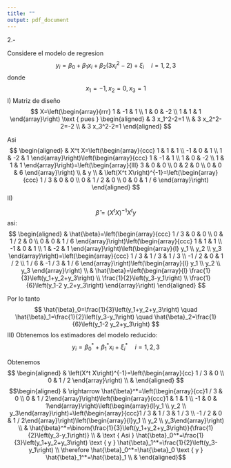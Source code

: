 ```yaml
---
title: ""
output: pdf_document
---
```

2.-

Considere el modelo de regresion
$$
y_i=\beta_0+\beta_1 x_i+\beta_2\left(3 x_i^2-2\right)+\xi_i \quad i=1,2,3
$$
donde
$$
x_1=-1, x_2=0, x_3=1
$$
I)
Matriz de diseño
$$
X=\left(\begin{array}{rrr}
1 & -1 & 1 \\
1 & 0 & -2 \\
1 & 1 & 1
\end{array}\right) \text { pues } \begin{aligned}
& 3 x_1^2-2=1 \\
& 3 x_2^2-2=-2 \\
& 3 x_3^2-2=1
\end{aligned}
$$

Asi
$$
\begin{aligned}
& X^t X=\left(\begin{array}{ccc}
1 & 1 & 1 \\
-1 & 0 & 1 \\
1 & -2 & 1
\end{array}\right)\left(\begin{array}{ccc}
1 & -1 & 1 \\
1 & 0 & -2 \\
1 & 1 & 1
\end{array}\right)=\left(\begin{array}{lll}
3 & 0 & 0 \\
0 & 2 & 0 \\
0 & 0 & 6
\end{array}\right) \\
& y \\
& \left(X^t X\right)^{-1}=\left(\begin{array}{ccc}
1 / 3 & 0 & 0 \\
0 & 1 / 2 & 0 \\
0 & 0 & 1 / 6
\end{array}\right)
\end{aligned}
$$
II)

$$
\hat{\beta}=(X^t X)^{-1} X^t y
$$
asi:
$$
\begin{aligned}
& \hat{\beta}=\left(\begin{array}{ccc}
1 / 3 & 0 & 0 \\
0 & 1 / 2 & 0 \\
0 & 0 & 1 / 6
\end{array}\right)\left(\begin{array}{ccc}
1 & 1 & 1 \\
-1 & 0 & 1 \\
1 & -2 & 1
\end{array}\right)\left(\begin{array}{l}
y_1 \\
y_2 \\
y_3
\end{array}\right)=\left(\begin{array}{ccc}
1 / 3 & 1 / 3 & 1 / 3 \\
-1 / 2 & 0 & 1 / 2 \\
1 / 6 & -1 / 3 & 1 / 6
\end{array}\right)\left(\begin{array}{l}
y_1 \\
y_2 \\
y_3
\end{array}\right) \\
& \hat{\beta}=\left(\begin{array}{l}
\frac{1}{3}\left(y_1+y_2+y_3\right) \\
\frac{1}{2}\left(y_3-y_1\right) \\
\frac{1}{6}\left(y_1-2 y_2+y_3\right)
\end{array}\right)
\end{aligned}
$$

Por lo tanto
$$
\hat{\beta}_0=\frac{1}{3}\left(y_1+y_2+y_3\right) \quad \hat{\beta}_1=\frac{1}{2}\left(y_3-y_1\right) \quad \hat{\beta}_2=\frac{1}{6}\left(y_1-2 y_2+y_3\right)
$$
III)
Obtenemos los estimadores del modelo reducido:
$$
y_i=\beta_0^*+\beta_1^* x_i+\xi_i^* \quad i=1,2,3
$$

Obtenemos
$$
\begin{aligned}
& \left(X^t X\right)^{-1}=\left(\begin{array}{cc}
1 / 3 & 0 \\
0 & 1 / 2
\end{array}\right) \\
&
\end{aligned}
$$
$$\begin{aligned} & \rightarrow \hat{\beta}^*=\left(\begin{array}{cc}1 / 3 & 0 \\ 0 & 1 / 2\end{array}\right)\left(\begin{array}{ccc}1 & 1 & 1 \\ -1 & 0 & 1\end{array}\right)\left(\begin{array}{l}y_1 \\ y_2 \\ y_3\end{array}\right)=\left(\begin{array}{ccc}1 / 3 & 1 / 3 & 1 / 3 \\ -1 / 2 & 0 & 1 / 2\end{array}\right)\left(\begin{array}{l}y_1 \\ y_2 \\ y_3\end{array}\right) \\ & \hat{\beta}^*=\binom{\frac{1}{3}\left(y_1+y_2+y_3\right)}{\frac{1}{2}\left(y_3-y_1\right)} \\ & \text { Asi } \hat{\beta}_0^*=\frac{1}{3}\left(y_1+y_2+y_3\right) \text { y } \hat{\beta}_1^*=\frac{1}{2}\left(y_3-y_1\right) \\ \therefore \hat{\beta}_0^*=\hat{\beta}_0 \text { y } \hat{\beta}_1^*=\hat{\beta}_1 \\ & \end{aligned}$$